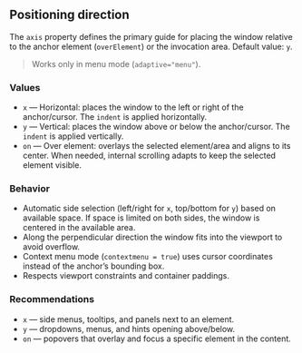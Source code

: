 ## Positioning direction

The `axis` property defines the primary guide for placing the window relative to the anchor element (`overElement`) or the invocation area.
Default value: `y`.

> Works only in menu mode (`adaptive="menu"`).

### Values

- `x` — Horizontal: places the window to the left or right of the anchor/cursor. The `indent` is applied horizontally.
- `y` — Vertical: places the window above or below the anchor/cursor. The `indent` is applied vertically.
- `on` — Over element: overlays the selected element/area and aligns to its center. When needed, internal scrolling adapts to keep the selected element visible.

### Behavior

- Automatic side selection (left/right for `x`, top/bottom for `y`) based on available space. If space is limited on both sides, the window is centered in the available area.
- Along the perpendicular direction the window fits into the viewport to avoid overflow.
- Context menu mode (`contextmenu = true`) uses cursor coordinates instead of the anchor’s bounding box.
- Respects viewport constraints and container paddings.

### Recommendations

- `x` — side menus, tooltips, and panels next to an element.
- `y` — dropdowns, menus, and hints opening above/below.
- `on` — popovers that overlay and focus a specific element in the content.
